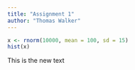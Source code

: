 ```yaml
---
title: "Assignment 1"
author: "Thomas Walker"
---
```


```r
x <- rnorm(10000, mean = 100, sd = 15)
hist(x)
```

This is the new text
